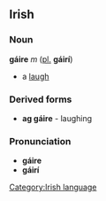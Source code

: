 ==Irish==
===Noun===
'''gáire''' ''m'' ([[plural|pl.]] '''gáirí''')

*a [[laugh]]

===Derived forms===
*'''ag gáire''' - laughing

===Pronunciation===
*'''gáire''' {{IPA|[g&#593;&#720;r&#690;&#601;]}}
*'''gáirí''' {{IPA|[g&#593;&#720;r&#690;i&#720;]}}

[[Category:Irish language]]